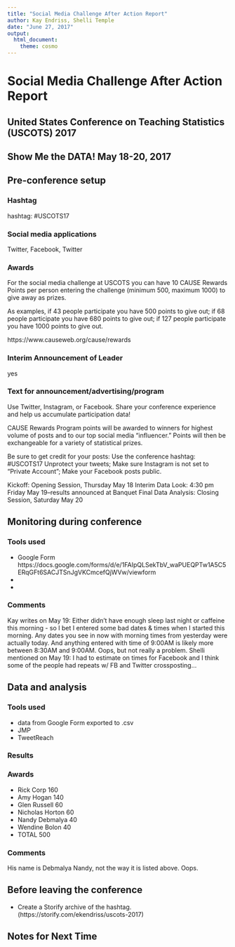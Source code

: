 ```yaml
---
title: "Social Media Challenge After Action Report"
author: Kay Endriss, Shelli Temple
date: "June 27, 2017"
output: 
  html_document: 
    theme: cosmo
---
```

# Social Media Challenge After Action Report #
## United States Conference on Teaching Statistics (USCOTS) 2017 ##
## Show Me the DATA! May 18-20, 2017 ##


## Pre-conference setup ##

### Hashtag ###
hashtag: #USCOTS17

### Social media applications ### 
Twitter, Facebook, Twitter

### Awards ### 
For the social media challenge at USCOTS you can have 10 CAUSE Rewards Points per person entering the challenge (minimum 500, maximum 1000) to give away as prizes. 
 
As examples, if 43 people participate you have 500 points to give out; if 68 people participate you have 680 points to give out; if 127 people participate you have 1000 points to give out.

https://www.causeweb.org/cause/rewards

### Interim Announcement of Leader ### 
yes

### Text for announcement/advertising/program ###
Use Twitter, Instagram, or Facebook.
Share your conference experience and help us accumulate participation data!
 
CAUSE Rewards Program points will be awarded to winners for highest volume of posts and to our top social media “influencer.” Points will then be exchangeable for a variety of statistical prizes.
 
Be sure to get credit for your posts:
Use the conference hashtag: #USCOTS17
Unprotect your tweets; Make sure Instagram is not set to “Private Account”; Make your Facebook posts public.
 
Kickoff: Opening Session, Thursday May 18
Interim Data Look: 4:30 pm Friday May 19--results announced at Banquet
Final Data Analysis: Closing Session, Saturday May 20

## Monitoring during conference ##

### Tools used ###
* Google Form https://docs.google.com/forms/d/e/1FAIpQLSekTbV_waPUEQPTw1A5C5ERqGFt6SACJTSnJgVKCmcefQjWVw/viewform
* 
* 

### Comments ###
Kay writes on May 19: Either didn't have enough sleep last night or caffeine this morning - so I bet I entered some bad dates & times when I started this morning. Any dates you see in now with morning times from yesterday were actually today. And anything entered with time of 9:00AM is likely more between 8:30AM and 9:00AM. Oops, but not really a problem.
Shelli mentioned on May 19: I had to estimate on times for Facebook and I think some of the people had repeats w/ FB and Twitter crossposting...

## Data and analysis ##

### Tools used ###
* data from Google Form exported to .csv
* JMP
* TweetReach

### Results ###

### Awards ###
* Rick Corp	160
* Amy Hogan	140
* Glen Russell	60
* Nicholas Horton	60
* Nandy Debmalya	40
* Wendine Bolon	40
* TOTAL	500

### Comments ###
His name is Debmalya Nandy, not the way it is listed above. Oops.

## Before leaving the conference ##
* Create a Storify archive of the hashtag. 
   (https://storify.com/ekendriss/uscots-2017)

## Notes for Next Time ##
